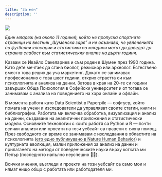 ```yaml
---
title: "За мен"
description: ''
---
```


![](static/photo_is.jpg)

<aside>

*Един младеж (на около 11 години), който не пропуска спортните страници на вестник „Шуменска заря" и не осъзнава, че увлеченията по футболни класации и статистики на младини могат да доведат до странна слабост към статистическия анализ на дърти години.*

</aside>

Казвам се Ивайло Сакелариев и съм роден в Шумен през 1990 година. Като дете мечтаех да стана биолог, режисьор или археолог. Естествено вместо това реших да уча маркетинг. Докато се занимавах професионално с това шест години, открих страстта си към психологията и анализа на данни. Затова в края на 20-те си години завърших Обща Психология в Софийски университет и от тогава се занимавам с анализа на поведението на хора онлайн и офлайн.

В момента работя като Data Scientist в Paperpile --- софтуер, който помага на учени и изследователи да управляват своите статии, книги и библиографии. Работата ми включва обработка, визуализация и анализ на данни, създаване на аналитични приложения и статистически модели. Основните технологии с които работя са Python и R --- почти всички анализи или проекти на този уебсайт са правени с тяхна помощ. През свободното си време се занимавам с изследвания в областите на психологията ([ето едно публикувано в Nature Human Behavior](https://www.nature.com/articles/s41562-021-01092-x)) и културната еволюция, малки приложения за анализ на данни и прилагането на методи от поведенческите науки върху котката ми Пепър (последното напълно неуспешно 🤷‍♂️).

Всички мнения, възгледи и проекти на този уебсайт са само мои и нямат нищо общо с работата или работодателя ми.
